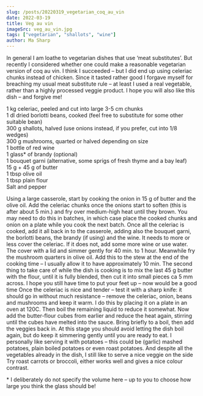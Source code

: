 ```yaml
---
slug: /posts/20220319_vegetarian_coq_au_vin
date: 2022-03-19
title: Veg au vin
imageSrc: veg_au_vin.jpg
tags: ["vegetarian", "shallots", "wine"]
author: Ma Sharp
---
```



In general I am loathe to vegetarian dishes that use ‘meat substitutes’. But recently I considered whether one could make a reasonable vegetarian version of coq au vin. I think I succeeded – but I did end up using celeriac chunks instead of chicken. Since it tasted rather good I forgave myself for breaching my usual meat substitute rule – at least I used a real vegetable, rather than a highly processed veggie product. I hope you will also like this dish – and forgive me! 

1 kg celeriac, peeled and cut into large 3-5 cm chunks  
1 dl dried borlotti beans, cooked (feel free to substitute for some other suitable bean)  
300 g shallots, halved (use onions instead, if you prefer, cut into 1/8 wedges)  
300 g mushrooms, quarted or halved depending on size  
1 bottle of red wine  
1 glass* of brandy (optional)  
1 bouquet garni (alternative, some sprigs of fresh thyme and a bay leaf)  
15 g + 45 g of butter  
1 tbsp olive oil  
1 tbsp plain flour  
Salt and pepper  

Using a large casserole, start by cooking the onion in 15 g of butter and the olive oil. Add the celeriac chunks once the onions start to soften (this is after about 5 min.) and fry over medium-high heat until they brown. You may need to do this in batches, in which case place the cooked chunks and onion on a plate while you cook the next batch. Once all the celeriac is cooked, add it all back in to the casserole, adding also the bouquet garni, the borlotti beans, the brandy (if using) and the wine. It needs to more or less cover the celeriac. If it does not, add some more wine or use water. The cover with a lid and simmer gently for 40 min. to 1 hour. 
Meanwhile fry the mushroom quarters in olive oil. Add this to the stew at the end of the cooking time – I usually allow it to have approximately 10 min. 
The second thing to take care of while the dish is cooking is to mix the last 45 g butter with the flour, until it is fully blended, then cut it into small pieces ca 5 mm across. 
I hope you still have time to put your feet up – now would be a good time <FaRegSmile />
Once the celeriac is nice and tender – test it with a sharp knife: it should go in without much resistance – remove the celeriac, onion, beans and mushrooms and keep it warm. I do this by placing it on a plate in an oven at 120C. Then boil the remaining liquid to reduce it somewhat. Now add the butter-flour cubes from earlier and reduce the heat again, stirring until the cubes have melted into the sauce. Bring briefly to a boil, then add the veggies back in. At this stage you should avoid letting the dish boil again, but do keep it simmering gently until you are ready to eat. 
I personally like serving it with potatoes – this could be (garlic) mashed potatoes, plain boiled potatoes or even roast potatoes. And despite all the vegetables already in the dish, I still like to serve a nice veggie on the side <FaRegSmile /> Try roast carrots or broccoli, either works well and gives a nice colour contrast. 

\* I deliberately do not specify the volume here – up to you to choose how large you think the glass should be! 
